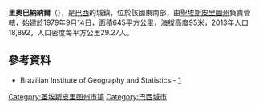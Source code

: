 {{coord|19|15|54|S|40|19|58|W|scale:30000|display=title}}

'''里奧巴納納爾'''（{{lang-pt|Rio Bananal}}），是[[巴西|巴西]]的城鎮，位於該國東南部，由[[聖埃斯皮里圖州|聖埃斯皮里圖州]]負責管轄，始建於1979年9月14日，面積645平方公里，海拔高度95米，2013年人口18,892，人口密度每平方公里29.27人。

==參考資料==
*Brazilian Institute of Geography and Statistics - [http://www.ibge.gov.br/cidadesat/default.php] {{Wayback|url=http://www.ibge.gov.br/cidadesat/default.php |date=20080611095922 }}

{{Brazil-geo-stub}}
{{聖埃斯皮里圖州市鎮}}
[[Category:圣埃斯皮里图州市镇|Category:圣埃斯皮里图州市镇]]
[[Category:巴西城市|Category:巴西城市]]